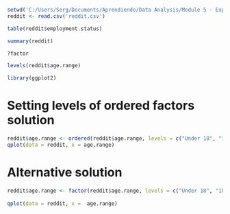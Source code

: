 ```{r}
setwd('C:/Users/Serg/Documents/Aprendiendo/Data Analysis/Module 5 - Exploratory Data Analysis (EDA)/Material del curso/lesson2')
reddit <- read.csv('reddit.csv')
```

```{r}
table(reddit$employment.status)
```

```{r}
summary(reddit)
```

```{r}
?factor
```

```{r}
levels(reddit$age.range)
```
```{r}
library(ggplot2)
```

# Setting levels of ordered factors solution
```{r}
reddit$age.range <- ordered(reddit$age.range, levels = c("Under 18", "18-24", "25-34", "35-44", "45-54", "55-64", "65 or Above") )
qplot(data = reddit, x = age.range)

```
# Alternative solution

```{r}
reddit$age.range <- factor(reddit$age.range, levels = c("Under 18", "18-24", "25-34", "35-44", "45-54", "55-64", "65 or Above", ordered = T))
                           
qplot(data = reddit, x =  age.range)
```

